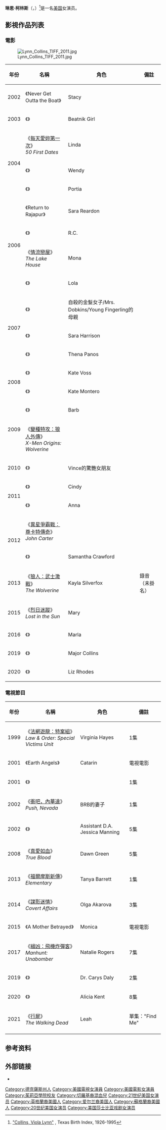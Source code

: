 {{noteTA
|G1=Movie
|G2=TV
}}
{{Infobox person
| name         = 琳恩·柯林斯<br/>Lynn Collins
| image        = LynnCollinsApr09.jpg
| caption      = 2009年4月
| birthname    = Viola Lynn Collins
| birth_date   = {{Birth date and age|1977|5|16|mf=y}}
| birth_place  = {{USA}}[[德克薩斯州|德克薩斯州]][[休斯頓|休斯頓]]
| education    = [[茱莉亞學院|茱莉亞學院]]（{{link-en|美術學士|Bachelor of Fine Arts}}）
| occupation   = 女演员
| yearsactive  = 1999年–现在
| spouse       = {{ubl
|{{marriage|[[史蒂文·斯崔特|史蒂文·斯崔特]]|2007|2013|reason=div.}}
|{{marriage|Matthew Boyle|2014|2016|reason=div.}}
}}
| children     = 1名
}}

'''琳恩·柯林斯'''（{{lang-en|Viola Lynn Collins}}，{{bd|1977年|5月16日}}）<ref name=degel>[http://www.familytreelegends.com/records/txbirths?c=search&first=Viola+Lynn&last=Collins&spelling=Exact&11_year=1977&11_month=0&11_day=0&4=&14=&SubmitSearch.x=30&SubmitSearch.y=8 "Collins, Viola Lynn"] {{Webarchive|url=https://archive.is/20130122171228/http://www.familytreelegends.com/records/txbirths?c=search&first=Viola+Lynn&last=Collins&spelling=Exact&11_year=1977&11_month=0&11_day=0&4=&14=&SubmitSearch.x=30&SubmitSearch.y=8 |date=2013-01-22 }}, Texas Birth Index, 1926-1995</ref>是一名[[美国|美国]]女演员。

== 影視作品列表 ==
=== 電影 ===
[[File:Lynn_Collins_TIFF_2011.jpg|thumb]]
{| class="wikitable"
|-  style="background:#b0c4de; text-align:center;"
! 年份
! 名稱
! 角色
! 備註
|-
| 2002
| 《Never Get Outta the Boat》
| Stacy
|
|-
| 2003
| 《{{link-en|Down with Love|Down with Love}}》
| Beatnik Girl
|
|-
|rowspan=3|2004
| 《[[每天愛妳第一次|每天愛妳第一次]]》<br/>''50 First Dates''
| Linda
|
|-
| 《{{link-en|13 Going on 30|13 Going on 30}}》
| Wendy
|
|-
| 《{{link-en|The Merchant of Venice (2004 film)|The Merchant of Venice (2004 film)|The Merchant of Venice}}》
| Portia
|
|-
|rowspan=4|2006
| 《Return to Rajapur》
| Sara Reardon
|
|-
| 《{{link-en|Bug (2006 film)|Bug (2006 film)|Bug}}》
| R.C.
|
|-
| 《[[情流戀屋|情流戀屋]]》<br/>''The Lake House''
| Mona
|
|-
| 《{{link-en|The Dog Problem|The Dog Problem}}》
| Lola
|
|-
|rowspan=3|2007
| 《{{link-en|The Number 23|The Number 23}}》
| 自殺的金髮女子/Mrs. Dobkins/Young Fingerling的母親
|
|-
| 《{{link-en|Numb (2007 film)|Numb (2007 film)|Numb}}》
| Sara Harrison
|
|-
| 《{{link-en|Towelhead (film)|Towelhead (film)|Towelhead}}》
| Thena Panos
|
|-
|rowspan=2|2008
| 《{{link-en|Life in Flight|Life in Flight}}》
| Kate Voss
|
|-
| 《{{link-en|Uncertainty (film)|Uncertainty (film)|Uncertainty}}》
| Kate Montero
|
|-
|rowspan=2|2009
| 《{{link-en|Blood Creek|Blood Creek}}》
| Barb
|
|-
| 《[[變種特攻：狼人外傳|變種特攻：狼人外傳]]》<br/>''X-Men Origins: Wolverine''
| {{link-en|Silver Fox (comics)|Silver Fox (comics)|Kayla Silverfox}}
|
|-
| 2010
| 《{{link-en|City Island (film)|City Island (film)|City Island}}》
| Vince的驚艷女朋友
|
|-
|rowspan=2|2011
| 《{{link-en|Angels Crest|Angels Crest}}》
| Cindy
|
|-
| 《{{link-en|10 Years (2011 film)|10 Years (2011 film)|10 Years}}》
| Anna
|
|-
|rowspan=2|2012
| 《[[異星爭霸戰：尊卡特傳奇|異星爭霸戰：尊卡特傳奇]]》<br/>''John Carter''
| {{link-en|Dejah Thoris|Dejah Thoris}}
|
|-
| 《{{link-en|Unconditional (film)|Unconditional (film)|Unconditional}}》
| Samantha Crawford
|
|-
| 2013
| 《[[狼人：武士激戰|狼人：武士激戰]]》<br/>''The Wolverine''
| Kayla Silverfox
| 錄音（未掛名）
|-
| 2015
| 《[[烈日迷蹤|烈日迷蹤]]》<br/>''Lost in the Sun''
| Mary
|
|-
| 2016
| 《{{link-en|The Hollow Point|The Hollow Point}}》
| Marla
|
|-
| 2019
| 《{{link-en|Rim of the World|Rim of the World}}》
| Major Collins
|
|-
| 2020
| 《{{link-en|Beneath Us|Beneath Us}}》
| Liz Rhodes
|
|}

=== 電視節目 ===
{| class="wikitable"
|- 
! 年份
! 名稱
! 角色
! 備註
|-
| 1999
| 《[[法網遊龍：特案組|法網遊龍：特案組]]》<br/>''Law & Order: Special Victims Unit''
| Virginia Hayes
| 1集
|-
| 2001
| 《Earth Angels》
| Catarin
| 電視電影
|-
| 2001
| 《{{link-en|The Education of Max Bickford|The Education of Max Bickford}}》
|
| 1集
|-
| 2002
| 《[[衝吧，內華達|衝吧，內華達]]》<br/>''Push, Nevada''
| BRB的妻子
| 1集
|-
| 2002
| 《{{link-en|Haunted (2002 TV series)|Haunted (2002 TV series)|Haunted}}》
| Assistant D.A. Jessica Manning
| 5集
|-
| 2008
| 《[[真愛如血|真愛如血]]》<br/>''True Blood''
| Dawn Green
| 5集
|-
| 2013
| 《[[福爾摩斯新傳|福爾摩斯新傳]]》<br/>''Elementary''
| Tanya Barrett
| 1集
|-
| 2014
| 《[[諜影迷情|諜影迷情]]》<br/>''Covert Affairs''
| Olga Akarova
| 3集
|-
| 2015
| 《A Mother Betrayed》
| Monica
| 電視電影
|-
| 2017
| 《[[緝凶：飛機炸彈客|緝凶：飛機炸彈客]]》<br/>''Manhunt: Unabomber''
| Natalie Rogers
| 7集
|- 
| 2019
| 《{{link-en|The Fix (2019 TV series)|The Fix (2019 TV series)|The Fix}}》
| Dr. Carys Daly
| 2集
|-
| 2020
| 《{{link-en|Bosch (TV series)|Bosch (TV series)|Bosch}}》
| Alicia Kent
| 8集
|-
| 2021
| 《[[行屍|行屍]]》<br/>''The Walking Dead''
| Leah
| 單集："Find Me"
|-
|}

== 参考资料 ==
{{Reflist}}

== 外部链接 ==
{{commons|Lynn Collins}}
* {{IMDb name|1211488}}

{{Authority control}}
{{DEFAULTSORT:Collins, Lynn}}

[[Category:德克薩斯州人|Category:德克薩斯州人]]
[[Category:美國電視女演員|Category:美國電視女演員]]
[[Category:美國電影女演員|Category:美國電影女演員]]
[[Category:茱莉亞學院校友|Category:茱莉亞學院校友]]
[[Category:切羅基裔混血兒|Category:切羅基裔混血兒]]
[[Category:21世纪美国女演员|Category:21世纪美国女演员]]
[[Category:英格蘭裔美國人|Category:英格蘭裔美國人]]
[[Category:爱尔兰裔美国人|Category:爱尔兰裔美国人]]
[[Category:蘇格蘭裔美國人|Category:蘇格蘭裔美國人]]
[[Category:20世纪美国女演员|Category:20世纪美国女演员]]
[[Category:美国莎士比亚戏剧女演员|Category:美国莎士比亚戏剧女演员]]